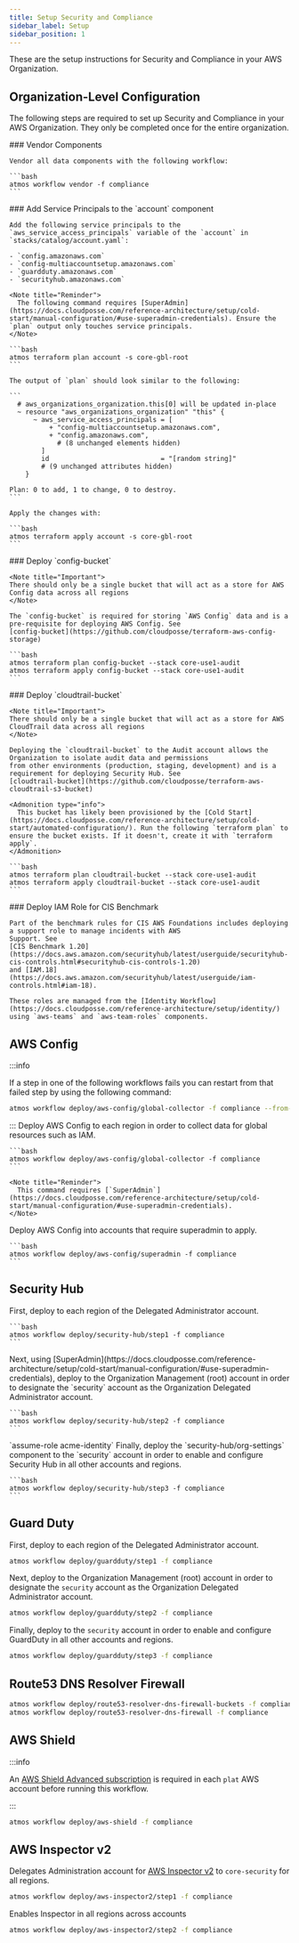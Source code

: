 ```yaml
---
title: Setup Security and Compliance
sidebar_label: Setup
sidebar_position: 1
---
```


<Intro>
These are the setup instructions for Security and Compliance in your AWS Organization.
</Intro>

## Organization-Level Configuration

The following steps are required to set up Security and Compliance in your AWS Organization. They only be completed once for the entire organization.

<Steps>
  <Step>
    ### <StepNumber/> Vendor Components

    Vendor all data components with the following workflow:

    ```bash
    atmos workflow vendor -f compliance
    ```
  </Step>

  <Step>
    ### <StepNumber/> Add Service Principals to the `account` component

    Add the following service principals to the `aws_service_access_principals` variable of the `account` in
    `stacks/catalog/account.yaml`:

    - `config.amazonaws.com`
    - `config-multiaccountsetup.amazonaws.com`
    - `guardduty.amazonaws.com`
    - `securityhub.amazonaws.com`

    <Note title="Reminder">
      The following command requires [SuperAdmin](https://docs.cloudposse.com/reference-architecture/setup/cold-start/manual-configuration/#use-superadmin-credentials). Ensure the `plan` output only touches service principals.
    </Note>

    ```bash
    atmos terraform plan account -s core-gbl-root
    ```

    The output of `plan` should look similar to the following:

    ```
      # aws_organizations_organization.this[0] will be updated in-place
      ~ resource "aws_organizations_organization" "this" {
          ~ aws_service_access_principals = [
              + "config-multiaccountsetup.amazonaws.com",
              + "config.amazonaws.com",
                # (8 unchanged elements hidden)
            ]
            id                            = "[random string]"
            # (9 unchanged attributes hidden)
        }

    Plan: 0 to add, 1 to change, 0 to destroy.
    ```

    Apply the changes with:

    ```bash
    atmos terraform apply account -s core-gbl-root
    ```

  </Step>

  <Step>
    ### <StepNumber/> Deploy `config-bucket`

    <Note title="Important">
    There should only be a single bucket that will act as a store for AWS Config data across all regions
    </Note>

    The `config-bucket` is required for storing `AWS Config` data and is a pre-requisite for deploying AWS Config. See
    [config-bucket](https://github.com/cloudposse/terraform-aws-config-storage)

    ```bash
    atmos terraform plan config-bucket --stack core-use1-audit
    atmos terraform apply config-bucket --stack core-use1-audit
    ```
  </Step>

  <Step>
    ### <StepNumber/> Deploy `cloudtrail-bucket`

    <Note title="Important">
    There should only be a single bucket that will act as a store for AWS CloudTrail data across all regions
    </Note>

    Deploying the `cloudtrail-bucket` to the Audit account allows the Organization to isolate audit data and permissions
    from other environments (production, staging, development) and is a requirement for deploying Security Hub. See
    [cloudtrail-bucket](https://github.com/cloudposse/terraform-aws-cloudtrail-s3-bucket)

    <Admonition type="info">
      This bucket has likely been provisioned by the [Cold Start](https://docs.cloudposse.com/reference-architecture/setup/cold-start/automated-configuration/). Run the following `terraform plan` to ensure the bucket exists. If it doesn't, create it with `terraform apply`.
    </Admonition>

    ```bash
    atmos terraform plan cloudtrail-bucket --stack core-use1-audit
    atmos terraform apply cloudtrail-bucket --stack core-use1-audit
    ```
  </Step>

  <Step>
    ### <StepNumber/> Deploy IAM Role for CIS Benchmark

    Part of the benchmark rules for CIS AWS Foundations includes deploying a support role to manage incidents with AWS
    Support. See
    [CIS Benchmark 1.20](https://docs.aws.amazon.com/securityhub/latest/userguide/securityhub-cis-controls.html#securityhub-cis-controls-1.20)
    and [IAM.18](https://docs.aws.amazon.com/securityhub/latest/userguide/iam-controls.html#iam-18).

    These roles are managed from the [Identity Workflow](https://docs.cloudposse.com/reference-architecture/setup/identity/)
    using `aws-teams` and `aws-team-roles` components.
  </Step>
</Steps>


## AWS Config

:::info

If a step in one of the following workflows fails you can restart from that failed step by using the following command:

```bash
atmos workflow deploy/aws-config/global-collector -f compliance --from-step step4
```

:::
<Steps>
  <Step>
    Deploy AWS Config to each region in order to collect data for global resources such as IAM.

    ```bash
    atmos workflow deploy/aws-config/global-collector -f compliance
    ```

    <Note title="Reminder">
      This command requires [`SuperAdmin`](https://docs.cloudposse.com/reference-architecture/setup/cold-start/manual-configuration/#use-superadmin-credentials).
    </Note>
  </Step>

  <Step>
    Deploy AWS Config into accounts that require superadmin to apply.

    ```bash
    atmos workflow deploy/aws-config/superadmin -f compliance
    ```
  </Step>
</Steps>

## Security Hub

<Steps>
  <Step>
    First, deploy to each region of the Delegated Administrator account.

    ```bash
    atmos workflow deploy/security-hub/step1 -f compliance
    ```
  </Step>

  <Step>
    Next, using
    [SuperAdmin](https://docs.cloudposse.com/reference-architecture/setup/cold-start/manual-configuration/#use-superadmin-credentials),
    deploy to the Organization Management (root) account in order to designate the `security` account as the Organization
    Delegated Administrator account.

    ```bash
    atmos workflow deploy/security-hub/step2 -f compliance
    ```
  </Step>

  <Step>
    `assume-role acme-identity`
  </Step>

  <Step>
    Finally, deploy the `security-hub/org-settings` component to the `security` account in order to enable and configure
    Security Hub in all other accounts and regions.

    ```bash
    atmos workflow deploy/security-hub/step3 -f compliance
    ```
  </Step>
</Steps>

## Guard Duty

First, deploy to each region of the Delegated Administrator account.

```bash
atmos workflow deploy/guardduty/step1 -f compliance
```

Next, deploy to the Organization Management (root) account in order to designate the `security` account as the
Organization Delegated Administrator account.

```bash
atmos workflow deploy/guardduty/step2 -f compliance
```

Finally, deploy to the `security` account in order to enable and configure GuardDuty in all other accounts and regions.

```bash
atmos workflow deploy/guardduty/step3 -f compliance
```

## Route53 DNS Resolver Firewall

```bash
atmos workflow deploy/route53-resolver-dns-firewall-buckets -f compliance
atmos workflow deploy/route53-resolver-dns-firewall -f compliance
```

## AWS Shield

:::info

An [AWS Shield Advanced subscription](https://docs.aws.amazon.com/waf/latest/developerguide/enable-ddos-prem.html) is
required in each `plat` AWS account before running this workflow.

:::

```bash
atmos workflow deploy/aws-shield -f compliance
```

## AWS Inspector v2

Delegates Administration account for [AWS Inspector v2](https://docs.aws.amazon.com/inspector/latest/user/what-is-inspector.html) to `core-security` for all regions.

```bash
atmos workflow deploy/aws-inspector2/step1 -f compliance
```

Enables Inspector in all regions across accounts

```bash
atmos workflow deploy/aws-inspector2/step2 -f compliance
```
